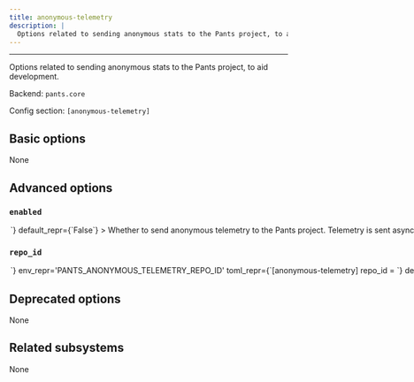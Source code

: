 ```yaml
---
title: anonymous-telemetry
description: |
  Options related to sending anonymous stats to the Pants project, to aid development.
---
```



---

Options related to sending anonymous stats to the Pants project, to aid development.

Backend: <span className="color--primary">`pants.core`</span>

Config section: <span className="color--primary">`[anonymous-telemetry]`</span>

<span className={styles.options}>

## Basic options

None

## Advanced options

### `enabled`

<Option
  cli_repr={`--[no-]anonymous-telemetry-enabled`}
  env_repr='PANTS_ANONYMOUS_TELEMETRY_ENABLED'
  toml_repr={`[anonymous-telemetry]
enabled = <bool>`}
  default_repr={`False`}
>

Whether to send anonymous telemetry to the Pants project.

Telemetry is sent asynchronously, with silent failure, and does not impact build times or outcomes.

See https://www.pantsbuild.org/2.26/docs/using-pants/anonymous-telemetry for details.

</Option>

### `repo_id`

<Option
  cli_repr={`--anonymous-telemetry-repo-id=<str>`}
  env_repr='PANTS_ANONYMOUS_TELEMETRY_REPO_ID'
  toml_repr={`[anonymous-telemetry]
repo_id = <str>`}
  default_repr={`None`}
>

An anonymized ID representing this repo.

For private repos, you likely want the ID to not be derived from, or algorithmically convertible to, anything identifying the repo.

For public repos the ID may be visible in that repo&#x27;s config file, so anonymity of the repo is not guaranteed (although user anonymity is always guaranteed).

See https://www.pantsbuild.org/2.26/docs/using-pants/anonymous-telemetry for details.

</Option>

## Deprecated options

None

## Related subsystems

None

</span>
